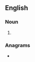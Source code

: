 ==English==

===Noun===
{{head|en|noun form}}

# {{plural of|allergist|lang=en}}

===Anagrams===
* {{anagrams|en|a=aegillrsst|gallerists}}